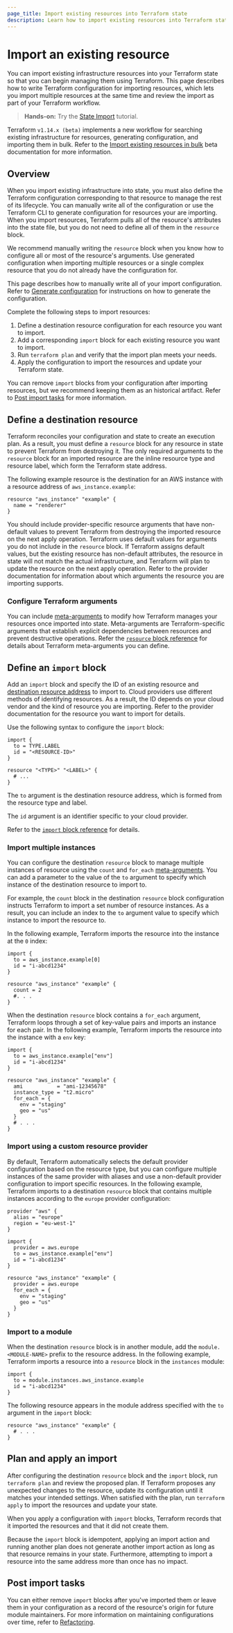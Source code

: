 ```yaml
---
page_title: Import existing resources into Terraform state
description: Learn how to import existing resources into Terraform state so that you can manage them as code 
---
```


# Import an existing resource

You can import existing infrastructure resources into your Terraform state so that you can begin managing them using Terraform. This page describes how to write Terraform configuration for importing resources, which lets you import multiple resources at the same time and review the import as part of your Terraform workflow. 

> **Hands-on:** Try the [State Import](/terraform/tutorials/state/state-import?utm_source=WEBSITE&utm_medium=WEB_IO&utm_offer=ARTICLE_PAGE&utm_content=DOCS) tutorial.

<Note>

Terraform `v1.14.x (beta)` implements a new workflow for searching existing infrastructure for resources, generating configuration, and importing them in bulk. Refer to the [Import existing resources in bulk](/terraform/language/v1.14.x/import/bulk) beta documentation for more information.

</Note>

## Overview

When you import existing infrastructure into state, you must also define the Terraform configuration corresponding to that resource to manage the rest of its lifecycle. You can manually write all of the configuration or use the Terraform CLI to generate configuration for resources your are importing. When you import resources, Terraform pulls all of the resource's attributes into the state file, but you do not need to define all of them in the `resource` block. 

We recommend manually writing the `resource` block when you know how to configure all or most of the resource's arguments. Use generated configuration when importing multiple resources or a single complex resource that you do not already have the configuration for.

This page describes how to manually write all of your import configuration. Refer to [Generate configuration](/terraform/language/import/generating-configuration) for instructions on how to generate the configuration.

Complete the following steps to import resources:

1. Define a destination resource configuration for each resource you want to import. 
1. Add a corresponding `import` block for each existing resource you want to import. 
1. Run `terraform plan` and verify that the import plan meets your needs. 
1. Apply the configuration to import the resources and update your Terraform state.

You can remove `import` blocks from your configuration after importing resources, but we recommend keeping them as an historical artifact. Refer to [Post import tasks](#post-import-tasks) for more information.

## Define a destination resource 

Terraform reconciles your configuration and state to create an execution plan. As a result, you must define a `resource` block for any resource in state to prevent Terraform from destroying it. The only required arguments to the `resource` block for an imported resource are the inline resource type and resource label, which form the Terraform state address. 

The following example resource is the destination for an AWS instance with a resource address of `aws_instance.example`:

```hcl
resource "aws_instance" "example" {
  name = "renderer"
}
```

You should include provider-specific resource arguments that have non-default values to prevent Terraform from destroying the imported resource on the next apply operation. Terraform uses default values for arguments you do not include in the `resource` block. If Terraform assigns default values, but the existing resource has non-default attributes, the resource in state will not match the actual infrastructure, and Terraform will plan to update the resource on the next apply operation. Refer to the provider documentation for information about which arguments the resource you are importing supports.


### Configure Terraform arguments

You can include [meta-arguments](/terraform/language/meta-arguments) to modify how Terraform manages your resources once imported into state. Meta-arguments are Terraform-specific arguments that establish explicit dependencies between resources and prevent destructive operations. Refer the [`resource` block reference](/terraform/language/block/resource) for details about Terraform meta-arguments you can define. 

## Define an `import` block

Add an `import` block and specify the ID of an existing resource and [destination resource address](#define-a-destination-resource) to import to. Cloud providers use different methods of identifying resources. As a result, the ID depends on your cloud vendor and the kind of resource you are importing. Refer to the provider documentation for the resource you want to import for details.

Use the following syntax to configure the `import` block: 
 
```hcl
import {
  to = TYPE.LABEL
  id = "<RESOURCE-ID>"
}

resource "<TYPE>" "<LABEL>" {
  # ...
}
```

The `to` argument is the destination resource address, which is formed from the resource type and label. 

The `id` argument is an identifier specific to your cloud provider.

Refer to the [`import` block reference](/terraform/language/block/import) for details.


### Import multiple instances

You can configure the destination `resource` block to manage multiple instances of resource using the `count` and `for_each` [meta-arguments](/terraform/language/meta-arguments). You can add a parameter to the value of the `to` argument to specify which instance of the destination resource to import to. 

For example, the `count` block in the destination `resource` block configuration instructs Terraform to import a set number of resource instances. As a result, you can include an index to the `to` argument value to specify which instance to import the resource to. 

In the following example, Terraform imports the resource into the instance at the `0` index:

```hcl
import {
  to = aws_instance.example[0]
  id = "i-abcd1234"
}

resource "aws_instance" "example" {
  count = 2
  #. . .
}
```

When the destination `resource` block contains a `for_each` argument, Terraform loops through a set of key-value pairs and imports an instance for each pair. In the following example, Terraform imports the resource into the instance with a `env` key:

```hcl
import {
  to = aws_instance.example["env"]
  id = "i-abcd1234"
}

resource "aws_instance" "example" {
  ami           = "ami-12345678"   
  instance_type = "t2.micro"
  for_each = { 
    env = "staging"
    geo = "us"
  }
  # . . .
}
```

### Import using a custom resource provider

By default, Terraform automatically selects the default provider configuration based on the resource type, but you can configure multiple instances of the same provider with aliases and use a non-default provider configuration to import specific resources. In the following example, Terraform imports to a destination `resource` block that contains multiple instances according to the `europe` provider configuration:

```hcl
provider "aws" {
  alias = "europe"
  region = "eu-west-1"
}

import {
  provider = aws.europe
  to = aws_instance.example["env"]
  id = "i-abcd1234"
}

resource "aws_instance" "example" {
  provider = aws.europe
  for_each = {
    env = "staging"
    geo = "us"
  }
}
```

### Import to a module

When the destination `resource` block is in another module, add the `module.<MODULE-NAME>` prefix to the resource address. In the following example, Terraform imports a resource into a `resource` block in the `instances` module:


<CodeBlockConfig filename="main.tf">

```hcl
import {
  to = module.instances.aws_instance.example
  id = "i-abcd1234"
}
```

</CodeBlockConfig>

The following resource appears in the module address specified with the `to` argument in the `import` block:

<CodeBlockConfig filename="instances/main.tf">

```hcl
resource "aws_instance" "example" {
  # . . .
}
```

</CodeBlockConfig>

## Plan and apply an import

After configuring the destination `resource` block and the `import` block, run `terraform plan` and review the proposed plan. If Terraform proposes any unexpected changes to the resource, update its configuration until it matches your intended settings. When satisfied with the plan, run `terraform apply` to import the resources and update your state. 

When you apply a configuration with `import` blocks, Terraform records that it imported the resources and that it did not create them. 

Because the `import` block is idempotent, applying an import action and running another plan does not generate another import action as long as that resource remains in your state. Furthermore, attempting to import a resource into the same address more than once has no impact. 

## Post import tasks

You can either remove `import` blocks after you've imported them or leave them in your configuration as a record of the resource's origin for future module maintainers. For more information on maintaining configurations over time, refer to [Refactoring](/terraform/language/modules/develop/refactoring).
